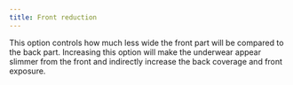 ```yaml
---
title: Front reduction
---
```


This option controls how much less wide the front part will be compared to the back part. Increasing this option will make the underwear appear slimmer from the front and indirectly increase the back coverage and front exposure.
